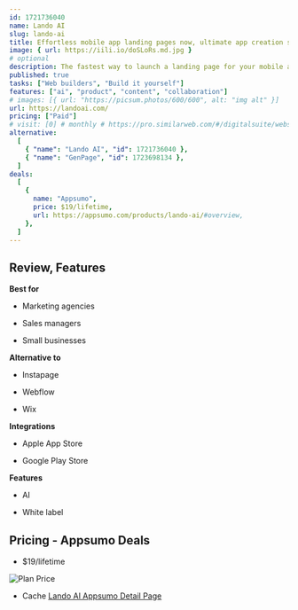 ```yaml
---
id: 1721736040
name: Lando AI
slug: lando-ai
title: Effortless mobile app landing pages now, ultimate app creation solution with lifetime updates
image: { url: https://iili.io/doSLoRs.md.jpg }
# optional
description: The fastest way to launch a landing page for your mobile appUse your app's details to generate a landing page that showcases its main features, benefits, and visuals
published: true
tasks: ["Web builders", "Build it yourself"]
features: ["ai", "product", "content", "collaboration"]
# images: [{ url: "https://picsum.photos/600/600", alt: "img alt" }]
url: https://landoai.com/
pricing: ["Paid"]
# visit: [0] # monthly # https://pro.similarweb.com/#/digitalsuite/websiteanalysis/home
alternative:
  [
    { "name": "Lando AI", "id": 1721736040 },
    { "name": "GenPage", "id": 1723698134 },
  ]
deals:
  [
    {
      name: "Appsumo",
      price: $19/lifetime,
      url: https://appsumo.com/products/lando-ai/#overview,
    },
  ]
---
```


## Review, Features

**Best for**

- Marketing agencies

- Sales managers

- Small businesses

**Alternative to**

- Instapage

- Webflow

- Wix

**Integrations**

- Apple App Store

- Google Play Store

**Features**

- AI

- White label

## Pricing - Appsumo Deals

- $19/lifetime

<Img src="https://iili.io/dobKyu4.png" alt="Plan Price" />

- Cache [Lando AI Appsumo Detail Page](https://iili.io/dobfWKX.png)
